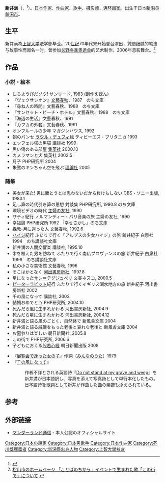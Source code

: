 {{Infobox writer 
|name      = 新井满
| 原文名稱 = {{lang|ja|新井 満}}
| 日文假名 = あらい まん
| 羅馬拼音 = Arai Man
|image     = 
|caption   = 
|birth_date = 1946年5月7日
|birth_place= {{EOJ}}[[新潟县|新潟县]][[新潟市|新潟市]]
|death_date = {{death date and age |2021|12|3|1946|5|7}}
|death_place= {{JPN}}[[北海道|北海道]][[函館市|函館市]]
|nationality =  [[File:Flag_of_Japan.svg|22px]] 日本
|occupation= [[作家|作家]]、[[作曲家|作曲家]]、[[歌手|歌手]]、[[摄影师|摄影师]]、[[连环画家|连环画家]]
|influences =
|influenced = 
}}
'''新井满'''（{{jpn|j=新井 満|hg=あらい まん|rm=Arai Man}}，{{bd|1946年|5月7日|2021年|12月3日|Arai Man}}<ref>{{Cite web|url=https://www.sankei.com/article/20211204-KDFREPLEC5MD7IB7YKRSFHC5N4/|title=新井満さんが死去　「千の風になって」|publisher=[[产经新闻|产经新闻]]|date=2021-12-04|accessdate=2021-12-04|archive-date=2021-12-04|archive-url=https://web.archive.org/web/20211204015105/https://www.sankei.com/article/20211204-KDFREPLEC5MD7IB7YKRSFHC5N4/|dead-url=no}}</ref>）。[[日本|日本]][[作家|作家]]、[[作曲家|作曲家]]、[[歌手|歌手]]、[[摄影师|摄影师]]、[[连环画家|连环画家]]。出生于日本[[新潟县|新潟县]][[新潟市|新潟市]]。

==生平==
新井满為[[上智大学|上智大学]]法学部毕业。20[[世纪|世纪]]70年代末开始登台演出，凭借细腻的笔法与故事性而闻名一时，曾参加[[長野縣|长野]][[冬季奥运会|冬季奥运会]]的艺术制作。2006年息影舞台。<ref>[http://www.city.matsuyama.ehime.jp/kokusai/1176157_1199.html 松山市のホームページ 「ことばのちから」イベントで生まれた歌「この街で」について] {{webarchive|url=https://web.archive.org/web/20110809070348/http://www.city.matsuyama.ehime.jp/kokusai/1176157_1199.html |date=2011-08-09 }}</ref>

== 作品 ==
=== 小説・絵本 ===
*にちようびだゾウ! サンリード, 1983 (創作えほん)  
*『ヴェクサシオン』[[文藝春秋|文藝春秋]]、1987　のち文庫　
* 『尋ね人の時間』文藝春秋、1988　のち文庫　
* 『サンセット・ビーチ・ホテル』文藝春秋、1988　のち文庫
* 『海辺の生活』文藝春秋、1991　
* 『カフカの外套』文藝春秋、1991　
*オンフルールの少年  マガジンハウス, 1992
*朝のパンセ [[ラウル・デュフィ|ラウル・デュフィ]]絵 ティビーエス・ブリタニカ 1993 
*エッフェル塔の黒猫 講談社 1999
*黒い傷のある部屋 [[集英社|集英社]] 2000.10  
*カメラマンと犬  集英社 2002.5  
*月子 PHP研究所 2004 
*朱鷺のキンちゃん空を飛ぶ [[理論社|理論社]] 2005

=== 随筆 ===
*美女が来た! 男に勝とうとは思わないだから負けもしない CBS・ソニー出版, 1983.1  
*足し算の時代引き算の思想 対談集 PHP研究所, 1990.8 のち文庫　 
*環境ビデオの時代  [[主婦の友社|主婦の友社]], 1990  
*サティ紀行 ノルマンディー・パリ音楽の旅 主婦の友社, 1990
*幸福論 PHP研究所 1992  「幸せさがし」のち文庫　 
*[[森敦|森敦]]-月に還った人 文藝春秋, 1992.6  
*[[ハイジ|ハイジ]]紀行 ふたりで行く「アルプスの少女ハイジ」の旅 新井紀子 白泉社 1994　のち講談社文庫
*新井満の人間交響楽 講談社, 1995.10  
*木を植えた男を訪ねて ふたりで行く南仏プロヴァンスの旅 新井紀子 白泉社 1996　のち講談社文庫
*私の小さな美術館 文藝春秋, 1996 
*そこはかとなく [[河出書房新社|河出書房新社]], 1997.8  
*星になった[[サン＝テグジュペリ|サン＝テグジュペリ]] 文春ネスコ, 2000.5  
*[[ピーターラビット|ピーターラビット]]紀行 ふたりで行くイギリス湖水地方の旅 新井紀子 河出書房新社 2002  
*千の風になって 講談社, 2003 
*結婚おめでとう PHP研究所, 2004.10  
*死んだら風に生まれかわる 河出書房新社, 2004.9  
*死んだら星に生まれかわる 河出書房新社, 2004.12  
*新井満と語る風のごとく、自然体で 新風舎文庫 2004
*新井満と語る威厳をもった老後と哀れな老後と 新風舎文庫 2004  
*お墓参りは楽しい 朝日新聞社, 2005.8  
*この街で PHP研究所, 2006.6  
*子どもにおくる[[般若心経|般若心経]] 朝日新聞出版 2008

*『[[展覧会で逢った女の子|展覧会で逢った女の子]]』作詞（[[みんなのうた|みんなのうた]]）1979　
* 『[[千の風になって|千の風になって]]』
*: 作者不詳とされる英語詩『[[Do_not_stand_at_my_grave_and_weep|Do not stand at my grave and weep]]』を新井満が日本語訳し、写真を添えて写真詩として単行本化したもの。日本語詩を歌詞として新井が作曲した曲の楽譜も添えられている。

== 参考 ==
{{reflist}}

== 外部链接 ==
* [https://web.archive.org/web/20130420114528/http://www.twin.ne.jp/~m_nacht/ マンダーランド通信] - 本人公認のオフィシャルサイト

{{DEFAULTSORT:Arai Man}}
[[Category:日本小說家|Category:日本小說家]]
[[Category:日本男歌手|Category:日本男歌手]]
[[Category:日本作曲家|Category:日本作曲家]]
[[Category:芥川獎獲獎者|Category:芥川獎獲獎者]]
[[Category:新潟縣出身人物|Category:新潟縣出身人物]]
[[Category:上智大學校友|Category:上智大學校友]]